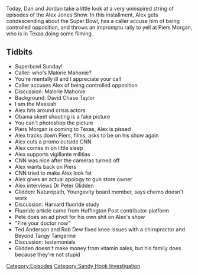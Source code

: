 {{DEFAULTSORT:
    #_EPISODE_0307:February 3-5, 2013
}}{{Episode
    | title             = February 3-5, 2013
    | caption           = [https://knowledgefight.libsyn.com/knowledge-fight-february-3-5-2013 Listen to this episode on Libsyn]
    | episodeNumber     = 307
    | length            = 01:07:34
    | airDate           = June 10, 2019
    | coverageStartDate = February 3, 2013
    | coverageEndDate   = February 5, 2013
    | episodeType       = [[:Category:Sandy Hook Investigation|Sandy Hook Investigation]]
    | appearance        = [[Mallory Mahonie]], [[Molly Maronie]], [[David Chase Taylor]], [[Piers Morgan]], [[Peter Glidden]], [[Rob Dew]], [[Ted Anderson]]
    | previousEpisode   = [[306: June 4-5, 2019]]
    | nextEpisode       = [[308: February 6-8, 2013]]
}}

{{Stub}}

Today, Dan and Jordan take a little look at a very uninspired string of episodes of the Alex Jones Show. In this installment, Alex gets condescending about the Super Bowl, has a caller accuse him of being controlled opposition, and throws an impromptu rally to yell at Piers Morgan, who is in Texas doing some filming.

==Tidbits==

*Superbowl Sunday!
*Caller: who's Malorie Mahonie?
*You're mentally ill and I appreciate your call
*Caller accuses Alex of being controlled opposition
*Discussion: Malorie Mahonie
*Background: David Chase Taylor
*I am the Messiah
*Alex hits around crisis actors
*Obama skeet shooting is a fake picture
*You can't photoshop the picture
*Piers Morgan is coming to Texas, Alex is pissed
*Alex tracks down Piers, films, asks to be on his show again
*Alex cuts a promo outside CNN
*Alex comes in on little sleep
*Alex supports vigillante militias
*CNN was nice after the cameras turned off
*Alex wants back on Piers
*CNN tried to make Alex look fat
*Alex gives an actual apology to gun store owner
*Alex interviews Dr Peter Glidden
*Glidden: Naturopath, Youngevity board member, says chemo doesn't work
*Discussion: Harvard fluoride study
*Fluoride article came from Huffington Post contributor platform
*Pete does an ad pivot for his own shit on Alex's show
*"Fire your doctor now"
*Ted Anderson and Rob Dew fixed knee issues with a chiropractor and Beyond Tangy Tangerine
*Discussion: testemonials
*Glidden doesn't make money from vitamin sales, but his family does because they're not stupid

[[Category:Episodes]]
[[Category:Sandy Hook Investigation]]